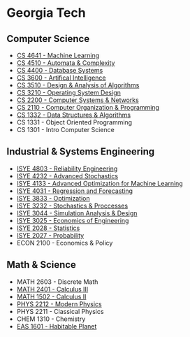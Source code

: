 = Georgia Tech =

== Computer Science ==
* [[syllabi/CS_4641.pdf|CS 4641 - Machine Learning]]
* [[syllabi/CS_4510.pdf|CS 4510 - Automata & Complexity]]
* [[syllabi/CS_4400.pdf|CS 4400 - Database Systems]]
* [[syllabi/CS_3600.pdf|CS 3600 - Artifical Intelligence]]
* [[syllabi/CS_3510.pdf|CS 3510 - Design & Analysis of Algorithms]]
* [[http://cs3210.cc.gatech.edu/index.html|CS 3210 - Operating System Design]]
* [[syllabi/CS_2200.pdf|CS 2200 - Computer Systems & Networks]]
* [[syllabi/CS_2110.pdf|CS 2110 - Computer Organization & Programming]]
* [[syllabi/CS_1332.pdf|CS 1332 - Data Structures & Algorithms]]
* CS 1331 - Object Oriented Programming
* CS 1301 - Intro Computer Science

== Industrial & Systems Engineering ==
* [[syllabi/ISYE_4803.pdf|ISYE 4803 - Reliability Engineering]]
* [[syllabi/ISYE_4232.pdf|ISYE 4232 - Advanced Stochastics]]
* [[syllabi/ISYE_4133.pdf|ISYE 4133 - Advanced Optimization for Machine Learning]]
* [[syllabi/ISYE_4031.pdf|ISYE 4031 - Regression and Forecasting]]
* [[syllabi/ISYE_3833.pdf|ISYE 3833 - Optimization]]
* [[syllabi/ISYE_3232.pdf|ISYE 3232 - Stochastics & Proccesses]]
* [[syllabi/ISYE_3044.pdf|ISYE 3044 - Simulation Analysis & Design]]
* [[syllabi/ISYE_3025.pdf|ISYE 3025 - Economics of Engineering]]
* [[syllabi/ISYE_2028.pdf|ISYE 2028 - Statistics]]
* [[syllabi/ISYE_2027.pdf|ISYE 2027 - Probability]]
* ECON 2100 - Economics & Policy

== Math & Science ==
* MATH 2603 - Discrete Math
* [[syllabi/MATH_2401.pdf|MATH 2401 - Calculus III]]
* [[syllabi/MATH_1502.pdf|MATH 1502 - Calculus II]]
* [[syllabi/PHYS_2212.pdf|PHYS 2212 - Modern Physics]]
* PHYS 2211 - Classical Physics
* CHEM 1310 - Chemistry
* [[syllabi/EAS_1601.pdf|EAS  1601 - Habitable Planet]]

